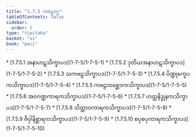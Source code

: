 ```yaml
---
title: "1.7.5 ကဗဠဝဂ္ဂ"
tableOfContents: false
sidebar:
  order: 5
type: "tipitaka"
basket: "vi"
book: "paci"
---
```



<DynamicBreadcrumb />



<TableOfContents book="paci" section="1.7.5">
* [1.7.5.1 အနာဟဋသိက္ခာပဒ](1-7-5/1-7-5-1)
* [1.7.5.2 ဒုတိယအနာဟဋသိက္ခာပဒ](1-7-5/1-7-5-2)
* [1.7.5.3 သကဗဠသိက္ခာပဒ](1-7-5/1-7-5-3)
* [1.7.5.4 ပိဏ္ဍုက္ခေပကသိက္ခာပဒ](1-7-5/1-7-5-4)
* [1.7.5.5 ကဗဠာဝစ္ဆေဒကသိက္ခာပဒ](1-7-5/1-7-5-5)
* [1.7.5.6 အဝဂဏ္ဍကာရကသိက္ခာပဒ](1-7-5/1-7-5-6)
* [1.7.5.7 ဟတ္ထနိဒ္ဓုနကသိက္ခာပဒ](1-7-5/1-7-5-7)
* [1.7.5.8 သိတ္ထာဝကာရကသိက္ခာပဒ](1-7-5/1-7-5-8)
* [1.7.5.9 ဇိဝှါနိစ္ဆာရကသိက္ခာပဒ](1-7-5/1-7-5-9)
* [1.7.5.10 စပုစပုကာရကသိက္ခာပဒ](1-7-5/1-7-5-10)
</TableOfContents>